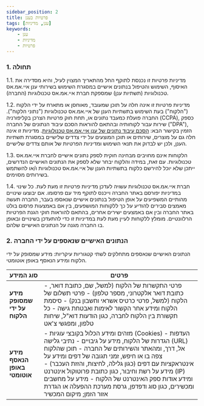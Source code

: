 ```yaml
---
sidebar_position: 2
title: פרטיות בענן
tags: [ענן, מדיניות]
keywords:
    - ענן
    - מדיניות
    - פרטיות
---
```



### 1. תחולה
1.1. מדיניות פרטיות זו נכנסת לתוקף החל מהתאריך המצוין לעיל, והיא מסדירה את האיסוף, השימוש והטיפול בנתונים אישיים במסגרת השימוש בשירותי ענן איי.אמ.אס טכנולוגיות (תשתיות ענן) שמספקת חברת איי.אמ.אס טכנולוגיות (החברה).

1.2. מדיניות פרטיות זו אינה חלה על תוכן שמעובד, מאוחסן או מתארח על ידי הלקוח ("הלקוח") בעת השימוש בתשתיות הענן של איי.אמ.אס טכנולוגיות ("נתוני הלקוח"). החברה פועלת כמעבד נתונים או, תחת חוק פרטיות הצרכן בקליפורניה (CCPA), כספק שירות עבור לקוחותיה ובהתאם להוראות הסכם עיבוד הנתונים של החברה ("DPA"), הזמין בקישור הבא: [הסכם עיבוד נתונים של ענן איי.אמ.אס טכנולוגיות](https://docs.cloud.ims-network.net/dpa). מדיניות זו אינה חלה גם על מוצרים, שירותים או תוכן המוצעים על ידי צדדים שלישיים במסגרת תשתיות הענן, ולכן יש לבדוק את תנאי השימוש ומדיניות הפרטיות של אותם צדדים שלישיים.

1.3. הלקוחות אינם מחויבים מבחינה חוקית לספק נתונים אישיים לחברת איי.אמ.אס טכנולוגיות. עם זאת, במידה והלקוח יבחר שלא לספק את הנתונים האישיים הנדרשים, ייתכן שלא יוכל להירשם כלקוח בתשתיות הענן של איי.אמ.אס טכנולוגיות ו/או להשתמש בשירותים מסוימים.

1.4. חברת איי.אמ.אס טכנולוגיות עשויה לעדכן מדיניות פרטיות זו מעת לעת. כל שינוי במדיניות יפורסם באתר החברה וייכנס לתוקף מיד עם פרסומו. אם יבוצעו שינויים מהותיים המשפיעים על אופן הטיפול בנתונים אישיים שנאספו בעבר, החברה תעשה מאמצים סבירים להודיע על כך ללקוחות המושפעים, בין אם באמצעות פרסום בולט באתר החברה ובין אם באמצעים ישירים אחרים, בהתאם להוראות חוקי הגנת הפרטיות הרלוונטיים. מומלץ ללקוחות לעיין מעת לעת במדיניות זו כדי להתעדכן בשינויים ובאופן בו החברה מגנה על הנתונים האישיים שלהם.

### 2. הנתונים האישיים שנאספים על ידי החברה
הנתונים האישיים שנאספים מתחלקים לשתי קטגוריות עיקריות: מידע שמסופק על ידי הלקוח ומידע הנאסף באופן אוטומטי.

| **סוג המידע**                      | **פרטים**                                                                                                                                               |
|------------------------------------|--------------------------------------------------------------------------------------------------------------------------------------------------------|
| **מידע שמסופק על ידי הלקוח**       | - פרטי התקשרות של הלקוח (למשל, שם, כתובת דואר, כתובת דואר אלקטרוני, מספר טלפון)  - פרטי תשלום של הלקוח (למשל, פרטי כרטיס אשראי וחשבון בנק)  - סיסמת הלקוח ומידע אחר הקשור לאימות ואבטחת גישה  - כל תקשורת בין הלקוח לחברה, כגון הודעות דוא"ל, שיחות טלפון, ומפגשי צ'אט |
| **מידע הנאסף באופן אוטומטי**      | - מזהים ומידע הכלול בקובצי עוגיות (Cookies) - העדפות הגדרות של הלקוח, מידע על גיבויים  - נתיבי גלישה (URL) אל, דרך, ומהאתר והשירותים של החברה  - תוכן שהלקוח צפה בו או חיפש, זמני תגובה של דפים ומידע על אינטראקציות עם דפים (כגון גלילה, לחיצות, והזזת העכבר)  - מידע על רשת וחיבור, כגון כתובת פרוטוקול אינטרנט (IP) ומידע אודות ספק האינטרנט של הלקוח  - מידע על מחשבים ומכשירים, כגון סוג ודפדפן, גרסת מערכת ההפעלה או הגדרת אזור הזמן; מיקום המכשיר |



